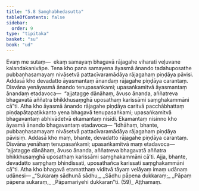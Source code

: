 ```yaml
---
title: "5.8 Saṃghabhedasutta"
tableOfContents: false
sidebar:
  order: 9
type: "tipitaka"
basket: "su"
book: "ud"
---
```



<DynamicBreadcrumb />

<Division number="48" book="ud">

<Paragraph number="438" book="ud">
Evaṃ me sutaṃ—  ekaṃ samayaṃ bhagavā rājagahe viharati veḷuvane kalandakanivāpe. Tena kho pana samayena āyasmā ānando tadahuposathe pubbaṇhasamayaṃ nivāsetvā pattacīvaramādāya rājagahaṃ piṇḍāya pāvisi.
</Paragraph>

<Paragraph number="439" book="ud">
Addasā kho devadatto āyasmantaṃ ānandaṃ rājagahe piṇḍāya carantaṃ. Disvāna yenāyasmā ānando tenupasaṅkami; upasaṅkamitvā āyasmantaṃ ānandaṃ etadavoca—  “ajjatagge dānāhaṃ, āvuso ānanda, aññatreva bhagavatā aññatra bhikkhusaṃghā uposathaṃ karissāmi saṃghakammāni cā”ti.
</Paragraph>

<Paragraph number="440" book="ud">
Atha kho āyasmā ānando rājagahe piṇḍāya caritvā pacchābhattaṃ piṇḍapātapaṭikkanto yena bhagavā tenupasaṅkami; upasaṅkamitvā bhagavantaṃ abhivādetvā ekamantaṃ nisīdi. Ekamantaṃ nisinno kho āyasmā ānando bhagavantaṃ etadavoca—
</Paragraph>

<Paragraph number="441" book="ud">
“Idhāhaṃ, bhante, pubbaṇhasamayaṃ nivāsetvā pattacīvaramādāya rājagahaṃ piṇḍāya pāvisiṃ. Addasā kho maṃ, bhante, devadatto rājagahe piṇḍāya carantaṃ. Disvāna yenāhaṃ tenupasaṅkami; upasaṅkamitvā maṃ etadavoca—  ‘ajjatagge dānāhaṃ, āvuso ānanda, aññatreva bhagavatā aññatra bhikkhusaṃghā uposathaṃ karissāmi saṃghakammāni cā’ti. Ajja, bhante, devadatto saṃghaṃ bhindissati, uposathañca karissati saṃghakammāni cā”ti.
</Paragraph>

<Paragraph number="442" book="ud">
Atha kho bhagavā etamatthaṃ viditvā tāyaṃ velāyaṃ imaṃ udānaṃ udānesi—
</Paragraph>

<Paragraph number="443" type="verses" book="ud">
_“Sukaraṃ sādhunā sādhu,_  
_Sādhu pāpena dukkaraṃ;_  
_Pāpaṃ pāpena sukaraṃ,_  
_Pāpamariyehi dukkaran”ti. (59)_  


</Paragraph>
</Division>

<Paragraph number="444" type="center" book="ud">
Aṭṭhamaṃ.
</Paragraph>